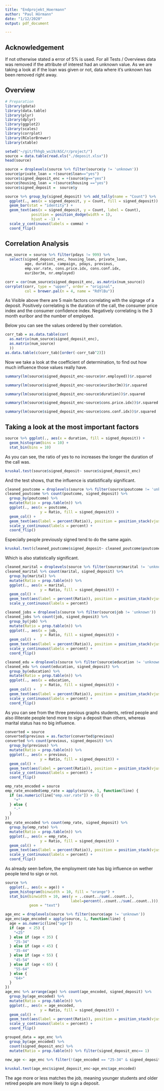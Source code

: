 ```yaml
---
title: "Endprojekt_Hoermann"
author: "Paul Hörmann"
date: "1/12/2020"
output: pdf_document

---
```


## Acknowledgement
If not otherwise stated a error of 5% is used. For all Tests / Overviews data was removed if the attribute of interest had an unknown value. As we are taking a look at if the loan was given or not, data where it's unknown has been removed right away.

## Overview
```r
# Preparation
library(gdata)
library(data.table)
library(plyr)
library(dplyr)
library(ggplot2)
library(scales)
library(corrplot)
library(RColorBrewer)
library(xtable)
```



```r
setwd("~/git/fhhgb_ws19/ASC/r/project/")
source = data.table(read.xls("./deposit.xlsx"))
head(source)

source = droplevels(source %>% filter(source$y != 'unknown'))
source$private_loan = +(source$loan=="yes")
source$signed_deposit_enc = +(source$y=="yes")
source$housing_loan = +(source$housing =="yes")
source$signed_deposit =  source$y

source %>% group_by(signed_deposit) %>% add_tally(name = "Count") %>%
  ggplot(., aes(x = signed_deposit, y = Count, fill = signed_deposit)) +
  geom_bar(stat = "identity") +
  geom_text(aes(x = signed_deposit, y = Count, label = Count),
            position = position_dodge(width = 1),
            hjust = -1) + 
  scale_y_continuous(labels = comma) +
  coord_flip()
```

## Correlation Analysis
```r
num_source = source %>% filter(pdays != 999) %>%
  select(signed_deposit_enc, housing_loan, private_loan,
         age, duration, campaign, pdays, previous,
         emp.var.rate, cons.price.idx, cons.conf.idx,
         euribor3m, nr.employed)

corr = cor(num_source$signed_deposit_enc, as.matrix(num_source))
corrplot(corr, type = "upper", order = "original",
         col = brewer.pal(n = 4, name = "RdYlBu"))
```

As Visible above there are 5 main factors correlating with the signage of a deposit. Positively correlating is the duration of the call, the consumer price index and the consumer confidence index. Negatively correlating is the 3 month euribor and the number of employed.

Below you can see the values ordered by their correlation.

```r
corr_tab = as.data.table(cor(
  as.matrix(num_source$signed_deposit_enc),
  as.matrix(num_source)
  ))
as.data.table(c(corr_tab)[order(-corr_tab^2)])
```

Now we take a look at the coefficient of determination, to find out how much influence those values really have.

```r
summary(lm(source$signed_deposit_enc~source$nr.employed))$r.squared
```
```r
summary(lm(source$signed_deposit_enc~source$euribor3m))$r.squared
```
```r
summary(lm(source$signed_deposit_enc~source$duration))$r.squared
```
```r
summary(lm(source$signed_deposit_enc~source$cons.price.idx))$r.squared
```
```r
summary(lm(source$signed_deposit_enc~source$cons.conf.idx))$r.squared
```

## Taking a look at the most important factors

```r
source %>% ggplot(., aes(x = duration, fill = signed_deposit)) +
  geom_histogram(bins = 10) +
  stat_bin(bins = 10)
```

As you can see, the ratio of yes to no increases the longer the duration of the call was.

```r
kruskal.test(source$signed_deposit~ source$signed_deposit_enc)
```

And the test shows, that the influence is statistifically significant.

```r
cleaned_poutcome = droplevels(source %>% filter(source$poutcome != 'unknown'))
cleaned_poutcome %>% count(poutcome, signed_deposit) %>%
  group_by(poutcome) %>%
  mutate(Ratio = prop.table(n)) %>%
  ggplot(., aes(x = poutcome,
                y = Ratio, fill = signed_deposit)) +
  geom_col() +
  geom_text(aes(label = percent(Ratio)), position = position_stack(vjust = .5)) +
  scale_y_continuous(labels = percent) +
  coord_flip()
```

Especially people previously signed tend to do the same again.

```r
kruskal.test(cleaned_poutcome$signed_deposit~ cleaned_poutcome$poutcome)
```

Which is also statistically significant.

```r
cleaned_marital = droplevels(source %>% filter(source$marital != 'unknown'))
cleaned_marital %>% count(marital, signed_deposit) %>%
  group_by(marital) %>%
  mutate(Ratio = prop.table(n)) %>%
  ggplot(., aes(x = marital,
                y = Ratio, fill = signed_deposit)) +
  geom_col() +
  geom_text(aes(label = percent(Ratio)), position = position_stack(vjust = .5)) +
  scale_y_continuous(labels = percent)
```


```r
cleaned_jobs = droplevels(source %>% filter(source$job != 'unknown'))
cleaned_jobs %>% count(job, signed_deposit) %>%
  group_by(job) %>%
  mutate(Ratio = prop.table(n)) %>%
  ggplot(., aes(x = job,
                y = Ratio, fill = signed_deposit)) +
  geom_col() +
  geom_text(aes(label = percent(Ratio)), position = position_stack(vjust = .5)) +
  scale_y_continuous(labels = percent) +
  coord_flip()
```


```r
cleaned_edu = droplevels(source %>% filter(source$education != 'unknown'))
cleaned_edu %>% count(education, signed_deposit) %>%
  group_by(education) %>%
  mutate(Ratio = prop.table(n)) %>%
  ggplot(., aes(x = education,
                y = Ratio, fill = signed_deposit)) +
  geom_col() +
  geom_text(aes(label = percent(Ratio)), position = position_stack(vjust = .5)) +
  scale_y_continuous(labels = percent) +
  coord_flip()
```


As you can see from the three previous graphs students, retired people and also illiterate people tend more to sign a deposit than others, whereas marital status has no big influence.

```r
converted = source
converted$previous = as.factor(converted$previous)
converted %>% count(previous, signed_deposit) %>%
  group_by(previous) %>%
  mutate(Ratio = prop.table(n)) %>%
  ggplot(., aes(x = previous,
                y = Ratio, fill = signed_deposit)) +
  geom_col() +
  geom_text(aes(label = percent(Ratio)), position = position_stack(vjust = .5)) +
  scale_y_continuous(labels = percent) +
  coord_flip()
```



```r
emp_rate_encoded = source
emp_rate_encoded$emp_rate = apply(source, 1, function(line) {
  if (as.numeric(line["emp.var.rate"]) > 0) {
    "+"
  } else {
    "-"
  }
})
emp_rate_encoded %>% count(emp_rate, signed_deposit) %>%
  group_by(emp_rate) %>%
  mutate(Ratio = prop.table(n)) %>%
  ggplot(., aes(x = emp_rate,
                y = Ratio, fill = signed_deposit)) +
  geom_col() +
  geom_text(aes(label = percent(Ratio)), position = position_stack(vjust = .5)) +
  scale_y_continuous(labels = percent) +
  coord_flip()
```

As already seen before, the employment rate has big influence on wether people tend to sign or not.

```r
source %>%
  ggplot(., aes(x = age)) +
  geom_histogram(binwidth = 10, fill = "orange") +
  stat_bin(binwidth = 10, aes(y = ..count../sum(..count..),
                              label=percent(..count../sum(..count..))),
           geom = "text")
```

```r
age_enc = droplevels(source %>% filter(source$age != 'unknown'))
age_enc$age_encoded = apply(source, 1, function(line) {
  age = as.numeric(line["age"])
  if (age  < 25) {
    "<25"
  } else if (age < 35) {
    "25-34"
  } else if (age < 45) {
    "35-44"
  } else if (age < 55) {
    "45-54"
  } else if (age < 65) {
    "55-64"
  } else {
    "64>"
  }
})
age_enc %>% arrange(age) %>% count(age_encoded, signed_deposit) %>%
  group_by(age_encoded) %>%
  mutate(Ratio = prop.table(n)) %>%
  ggplot(., aes(x = age_encoded,
                y = Ratio, fill = signed_deposit)) +
  geom_col() +
  geom_text(aes(label = percent(Ratio)), position = position_stack(vjust = .5)) +
  scale_y_continuous(labels = percent) +
  coord_flip()

```
```r
grouped_data = age_enc %>%
  group_by(age_encoded) %>%
  count(signed_deposit_enc) %>%
  mutate(Ratio = prop.table(n)) %>% filter(signed_deposit_enc== 1)
  
new_age <- age_enc %>% filter(!(age_encoded == "25-34" & signed_deposit_enc == 0))

kruskal.test(age_enc$signed_deposit_enc~age_enc$age_encoded)
```

The age more or less matches the job, meaning younger students and older retired people are more likely to sign a deposit.

